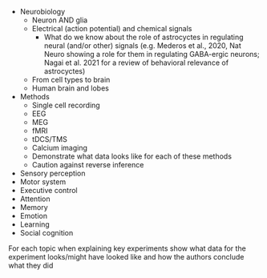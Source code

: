- Neurobiology  
	- Neuron AND glia
	- Electrical (action potential) and chemical signals
	  	- What do we know about the role of astrocyctes in regulating neural (and/or other) signals (e.g. Mederos et al., 2020, Nat Neuro showing a role for them in regulating GABA-ergic neurons; Nagai et al. 2021 for a review of behavioral relevance of astrocyctes)
	- From cell types to brain  
	- Human brain and lobes  
- Methods  
	- Single cell recording  
	- EEG  
	- MEG  
	- fMRI  
	- tDCS/TMS  
	- Calcium imaging  
	- Demonstrate what data looks like for each of these methods
	- Caution against reverse inference  
- Sensory perception  
- Motor system  
- Executive control  
- Attention  
- Memory  
- Emotion  
- Learning  
- Social cognition  

For each topic when explaining key experiments show what data for the experiment looks/might have looked like and how the authors conclude what they did
